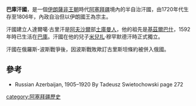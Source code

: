 '''巴庫汗國'''，是一個[[伊朗|伊朗]][[薩非王朝|薩非王朝]]時代[[阿塞拜疆|阿塞拜疆]]境內的半自治汗國，由1720年代生存至1806年，內政自治但以伊朗國王為宗主。

汗國建立人達爾噶·古里汗是[[阿夫沙爾|阿夫沙爾]]部[[土庫曼人|土庫曼人]]，他的祖先是[[基茲爾巴什|基茲爾巴什]]，1592年時已生活在[[巴庫|巴庫]]。汗國在他的兒子[[米兒扎|米兒扎]]·穆罕默德汗時正式獨立。

汗國在俄羅斯-波斯戰爭後，因波斯戰敗歟訂古里斯坦條約被併入俄國。

==參考==
*Russian Azerbaijan, 1905–1920 By Tadeusz Swietochowski page 272

{{高加索諸汗國}}

[[category:阿塞拜疆歷史|category:阿塞拜疆歷史]]